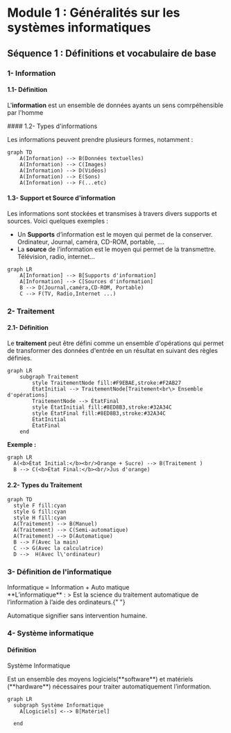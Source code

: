 # Module 1 : Généralités sur les systèmes informatiques

## Séquence 1 : Définitions et vocabulaire de base

### 1- Information

#### 1.1- Définition

<div class="rounded-md border-2 border-blue-500 bg-blue-50 p-2">

L'**information** est un ensemble de données ayants un sens comrpéhensible par
l'homme

</div>
#### 1.2- Types d'informations

Les informations peuvent prendre plusieurs formes, notamment :

```mermaid
graph TD
    A(Information) --> B(Données textuelles)
    A(Information) --> C(Images)
    A(Information) --> D(Vidéos)
    A(Information) --> E(Sons)
    A(Information) --> F(...etc)
```

#### 1.3- Support et Source d'information

Les informations sont stockées et transmises à travers divers supports et sources. Voici quelques exemples :

- Un **Supports** d’information est le moyen qui permet de la conserver.
  Ordinateur, Journal, caméra, CD-ROM, portable, ….
- La **source** de l’information est le moyen qui permet de la transmettre.
  Télévision, radio, internet…

```mermaid
graph LR
    A[Information] --> B[Supports d'information]
    A[Information] --> C[Sources d'information]
    B --> D(Journal,caméra,CD-ROM, Portable)
    C --> F(TV, Radio,Internet ...)
```

### 2- Traitement

#### 2.1- Définition

Le **traitement** peut être défini comme un ensemble d'opérations qui permet de transformer des données d'entrée en un résultat en suivant des règles définies.

```mermaid
graph LR
    subgraph Traitement
        style TraitementNode fill:#F9EBAE,stroke:#F2AB27
        ÉtatInitial --> TraitementNode[Traitement<br\> Ensemble d'opérations]
        TraitementNode --> ÉtatFinal
        style ÉtatInitial fill:#8ED8B3,stroke:#32A34C
        style ÉtatFinal fill:#8ED8B3,stroke:#32A34C
        ÉtatInitial
        ÉtatFinal
    end

```

**Exemple :**

```mermaid
graph LR
  A(<b>État Initial:</b><br/>Orange + Sucre) --> B(Traitement )
  B --> C(<b>État Final:</b><br/>Jus d'orange)
```

#### 2.2- Types du Traitement

```mermaid
graph TD
  style F fill:cyan
  style G fill:cyan
  style H fill:cyan
  A(Traitement) --> B(Manuel)
  A(Traitement) --> C(Semi-automatique)
  A(Traitement) --> D(Automatique)
  B --> F(Avec la main)
  C --> G(Avec la calculatrice)
  D -->  H(Avec l\'ordinateur)
```

### 3- Définition de l'informatique

<div class="rounded border-2 border-orange-500 bg-orange-50 p-2 text-xl font-bold ">
  Informatique = <span class="text-orange-600">Infor</span>mation + Auto
  <span class="text-orange-600">matique</span>
</div>
**L’informatique** : > Est la science du traitement automatique de l’information
à l’aide des ordinateurs.{" "}

Automatique signifier sans intervention humaine.

### 4- Système informatique

#### Définition

<div class="rounded-md border-2 border-blue-500 bg-blue-50">
<p class="font-bold bg-blue-300 rounded-t p-1">Système Informatique</p>
<p class="p-2">
  Est un ensemble des moyens logiciels(**software**) et
  matériels (**hardware**) nécessaires pour traiter
  automatiquement l’information.
</p>

```mermaid
graph LR
  subgraph Système Informatique
    A[Logiciels] <--> B[Matériel]

  end
```

</div>
